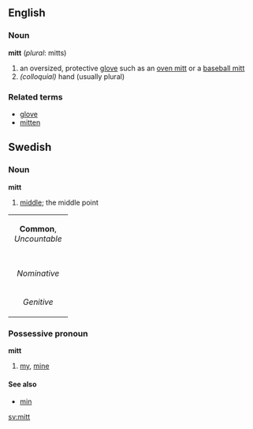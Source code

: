 ==English==
===Noun===
'''mitt''' (''plural'': mitts)
#an oversized, protective [[glove]] such as an [[oven mitt]] or a [[baseball mitt]]
#''(colloquial)'' hand (usually plural)
===Related terms===
*[[glove]]
*[[mitten]]

==Swedish==
===Noun===
'''mitt'''

#[[middle]]; the middle point

{| border=1 cellspacing=0
| bgcolor="#FFFFF0" colspan=5 align=center | '''Common''', ''Uncountable''
|-
|- bgcolor="#FFFFF0" align=center
| width=105 |
| width=105 | ''Indefinite'' 
| width=105 | ''Definite'' 
|- align=center
| width=105 bgcolor="#FFFFF0" | ''Nominative'' 
| [[mitt]]
| [[mitten]]
|- align=center
| width=105 bgcolor="#FFFFF0" | ''Genitive'' 
| [[mitts]]
| [[mittens]]
|}


===Possessive pronoun===
'''mitt'''

#[[my]], [[mine]]

====See also====
*[[min#Swedish|min]]


[[sv:mitt]]